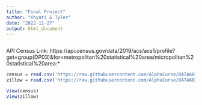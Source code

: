 ---
title: "Final Project"
author: "Khyati & Tyler"
date: "2022-11-27"
output: html_document
---

```{r Library}

```

API Census Link: https://api.census.gov/data/2019/acs/acs1/profile?get=group(DP03)&for=metropolitan%20statistical%20area/micropolitan%20statistical%20area:*

```{r Load Data}
census = read.csv('https://raw.githubusercontent.com/AlphaCurse/DATA607/main/uscensus_metro-micro_areas.csv')
zillow = read.csv('https://raw.githubusercontent.com/AlphaCurse/DATA607/main/metro_zillow_housing.csv')
```

```{r View Data}
View(census)
View(zillow)
```

